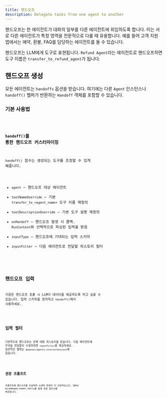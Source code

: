 ```yaml
---
title: 핸드오프
description: Delegate tasks from one agent to another
---
```



핸드오프는 한 에이전트가 대화의 일부를 다른 에이전트에 위임하도록 합니다. 이는 서로 다른 에이전트가 특정 영역을 전문적으로 다룰 때 유용합니다. 예를 들어 고객 지원 앱에서는 예약, 환불, FAQ를 담당하는 에이전트를 둘 수 있습니다.

핸드오프는 LLM에게 도구로 표현됩니다. `Refund Agent`라는 에이전트로 핸드오프하면 도구 이름은 `transfer_to_refund_agent`가 됩니다.

## 핸드오프 생성

모든 에이전트는 `handoffs` 옵션을 받습니다. 여기에는 다른 `Agent` 인스턴스나 `handoff()` 헬퍼가 반환하는 `Handoff` 객체를 포함할 수 있습니다.

### 기본 사용법

<Code lang="typescript" code={basicUsageExample} title="Basic handoffs" />

### `handoff()`를 통한 핸드오프 커스터마이징

`handoff()` 함수는 생성되는 도구를 조정할 수 있게 해줍니다.

- `agent` – 핸드오프 대상 에이전트
- `toolNameOverride` – 기본 `transfer_to_<agent_name>` 도구 이름 재정의
- `toolDescriptionOverride` – 기본 도구 설명 재정의
- `onHandoff` – 핸드오프 발생 시 콜백. `RunContext`와 선택적으로 파싱된 입력을 받음
- `inputType` – 핸드오프에 기대되는 입력 스키마
- `inputFilter` – 다음 에이전트로 전달할 히스토리 필터

<Code
  lang="typescript"
  code={customizeHandoffExample}
  title="Customized handoffs"
/>

## 핸드오프 입력

가끔은 핸드오프 호출 시 LLM이 데이터를 제공하도록 하고 싶을 수 있습니다. 입력 스키마를 정의하고 `handoff()`에서 사용하세요.

<Code lang="typescript" code={handoffInputExample} title="Handoff inputs" />

## 입력 필터

기본적으로 핸드오프는 전체 대화 히스토리를 받습니다. 다음 에이전트에 무엇을 전달할지 수정하려면 `inputFilter`를 제공하세요.
일반적인 헬퍼는 `@openai/agents-core/extensions`에 있습니다.

<Code lang="typescript" code={inputFilterExample} title="Input filters" />

## 권장 프롬프트

프롬프트에 핸드오프를 언급하면 LLM의 반응이 더 안정적입니다. SDK는 `RECOMMENDED_PROMPT_PREFIX`를 통해 권장 접두사를 제공합니다.

<Code
  lang="typescript"
  code={recommendedPromptExample}
  title="Recommended prompts"
/>
